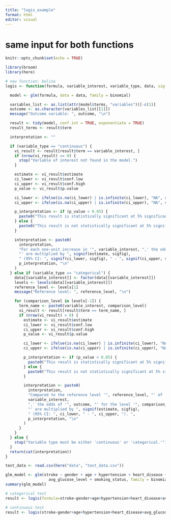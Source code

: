 ```yaml
---
title: "logis_example"
format: html
editor: visual
---
```


# same input for both functions

```r
knitr::opts_chunk$set(echo = TRUE)
```

```r
library(broom)
library(here)
```

```r
# new function: belina
logis <- function(formula, variable_interest, variable_type, data, sigfig=4) {

  model <- glm(formula, data = data, family = binomial)

  variables_list <- as.list(attr(model$terms, "variables"))[-c(1)]
  outcome <- as.character(variables_list[[1]])
  message("Outcome variable: ", outcome, "\n")

  result <- tidy(model, conf.int = TRUE, exponentiate = TRUE)
  result_terms <- result$term

  interpretation <- ""

  if (variable_type == "continuous") {
    vi_result <- result[result$term == variable_interest, ]
    if (nrow(vi_result) == 0) {
      stop("Variable of interest not found in the model.")
    }

    estimate <- vi_result$estimate
    ci_lower <- vi_result$conf.low
    ci_upper <- vi_result$conf.high
    p_value <- vi_result$p.value

    ci_lower <- ifelse(is.na(ci_lower) | is.infinite(ci_lower), "NA", signif(ci_lower, sigfig))
    ci_upper <- ifelse(is.na(ci_upper) | is.infinite(ci_upper), "NA", signif(ci_upper, sigfig))

    p_interpretation <- if (p_value < 0.05) {
      paste0("This result is statistically significant at 5% significance level (p-value: ", signif(p_value, sigfig), ").")
    } else {
      paste0("This result is not statistically significant at 5% significance level (p-value: ", signif(p_value, sigfig), ").")
    }

    interpretation <- paste0(
      interpretation,
      "For each one-unit increase in '", variable_interest, ",' the odds of '", outcome,
      "' are multiplied by ", signif(estimate, sigfig),
      " (95% CI: ", signif(ci_lower, sigfig), " - ", signif(ci_upper, sigfig), "). ",
      p_interpretation, "\n"
    )
  } else if (variable_type == "categorical") {
    data[[variable_interest]] <- factor(data[[variable_interest]])
    levels <- levels(data[[variable_interest]])
    reference_level <- levels[1]
    message("Reference level: ", reference_level, "\n")

    for (comparison_level in levels[-1]) {
      term_name <- paste0(variable_interest, comparison_level)
      vi_result <- result[result$term == term_name, ]
      if (nrow(vi_result) > 0) {
        estimate <- vi_result$estimate
        ci_lower <- vi_result$conf.low
        ci_upper <- vi_result$conf.high
        p_value <- vi_result$p.value

        ci_lower <- ifelse(is.na(ci_lower) | is.infinite(ci_lower), "NA", signif(ci_lower, sigfig))
        ci_upper <- ifelse(is.na(ci_upper) | is.infinite(ci_upper), "NA", signif(ci_upper, sigfig))

        p_interpretation <- if (p_value < 0.05) {
          paste0("This result is statistically significant at 5% significance level (p-value: ", signif(p_value, sigfig), "). ")
        } else {
          paste0("This result is not statistically significant at 5% significance level (p-value: ", signif(p_value, sigfig), "). ")
        }

        interpretation <- paste0(
          interpretation,
          "Compared to the reference level '", reference_level, "' of '",
          variable_interest,
          ",' the odds of '", outcome, "' for the level '", comparison_level,
          "' are multiplied by ", signif(estimate, sigfig),
          " (95% CI: ", ci_lower, " - ", ci_upper, "). ",
          p_interpretation, "\n"
        )
      }
    }
  } else {
    stop("Variable type must be either 'continuous' or 'categorical.'")
  }
  return(cat(interpretation))
}
```

```r
test_data <- read.csv(here("data", "test_data.csv"))

glm_model <- glm(stroke ~ gender + age + hypertension + heart_disease +
                   avg_glucose_level + smoking_status, family = binomial, data = test_data)
summary(glm_model)
```

```r
# categorical test
result <- logis(formula=stroke~gender+age+hypertension+heart_disease+avg_glucose_level+smoking_status,data=test_data, variable_interest="gender", variable_type="categorical")
```

```r
# continuous test
result <- logis(stroke~gender+age+hypertension+heart_disease+avg_glucose_level+smoking_status,data=test_data, variable_interest="age", variable_type="continuous")
```
